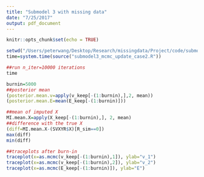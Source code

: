 ```yaml
---
title: "Submodel 3 with missing data"
date: "7/25/2017"
output: pdf_document
---
```


```r
knitr::opts_chunk$set(echo = TRUE)
```

```r
setwd("/Users/peterwang/Desktop/Research/missingdata/Project/code/submodel3")
time=system.time(source("submodel3_mcmc_update_case2.R")) 
```

```r
##run n_iter=10000 iterations
time
```

```r
burnin=5000
##posterior mean
(posterior.mean.v=apply(v_keep[-(1:burnin),],2, mean))
(posterior.mean.E=mean(E_keep[-(1:burnin)]))

```

```r
##mean of imputed X
MI.mean.X=apply(X_keep[-(1:burnin),], 2, mean)
##difference with the true X
(diff=MI.mean.X-(SVXYR$X)[R_sim==0])
max(diff)
min(diff)
```

```r
##traceplots after burn-in
traceplot(x=as.mcmc(v_keep[-(1:burnin),1]), ylab="v_1")
traceplot(x=as.mcmc(v_keep[-(1:burnin),2]), ylab="v_2")
traceplot(x=as.mcmc(E_keep[-(1:burnin)]), ylab="E")
```








